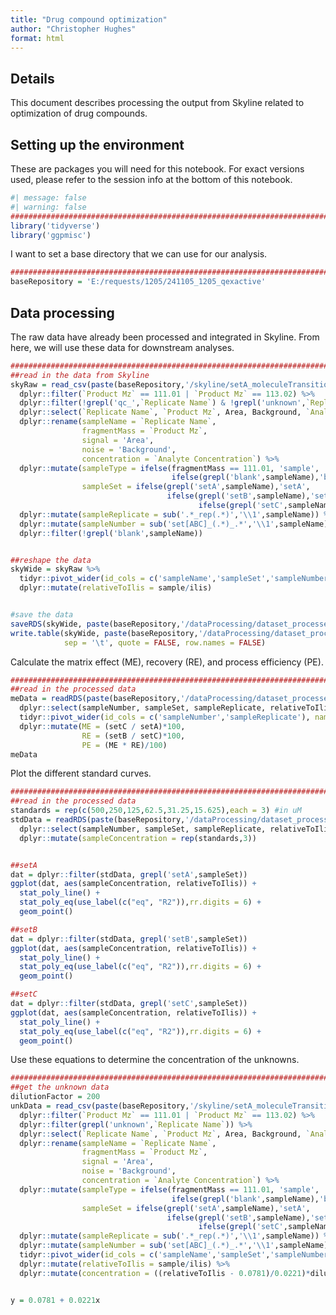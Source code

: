 ```yaml
---
title: "Drug compound optimization"
author: "Christopher Hughes"
format: html
---
```


## Details

This document describes processing the output from Skyline related to optimization of drug compounds.

## Setting up the environment

These are packages you will need for this notebook. For exact versions used, please refer to the session info at the bottom of this notebook.

```r
#| message: false
#| warning: false
##########################################################################################
library('tidyverse')
library('ggpmisc')
```

I want to set a base directory that we can use for our analysis.

```r
##########################################################################################
baseRepository = 'E:/requests/1205/241105_1205_qexactive'
```

## Data processing

The raw data have already been processed and integrated in Skyline. From here, we will use these data for downstream analyses.

```r
##########################################################################################
##read in the data from Skyline
skyRaw = read_csv(paste(baseRepository,'/skyline/setA_moleculeTransitionResults.csv',sep=''),show_col_types = FALSE) %>%
  dplyr::filter(`Product Mz` == 111.01 | `Product Mz` == 113.02) %>%
  dplyr::filter(!grepl('qc_',`Replicate Name`) & !grepl('unknown',`Replicate Name`)) %>%
  dplyr::select(`Replicate Name`, `Product Mz`, Area, Background, `Analyte Concentration`) %>%
  dplyr::rename(sampleName = `Replicate Name`,
                fragmentMass = `Product Mz`,
                signal = 'Area',
                noise = 'Background',
                concentration = `Analyte Concentration`) %>%
  dplyr::mutate(sampleType = ifelse(fragmentMass == 111.01, 'sample', 
                                    ifelse(grepl('blank',sampleName),'blank','ilis')),
                sampleSet = ifelse(grepl('setA',sampleName),'setA',
                                   ifelse(grepl('setB',sampleName),'setB',
                                          ifelse(grepl('setC',sampleName),'setC','blank')))) %>%
  dplyr::mutate(sampleReplicate = sub('.*_rep(.*)','\\1',sampleName)) %>%
  dplyr::mutate(sampleNumber = sub('set[ABC]_(.*)_.*','\\1',sampleName)) %>%
  dplyr::filter(!grepl('blank',sampleName))


##reshape the data
skyWide = skyRaw %>%
  tidyr::pivot_wider(id_cols = c('sampleName','sampleSet','sampleNumber','sampleReplicate'), names_from = 'sampleType', values_from = 'signal') %>%
  dplyr::mutate(relativeToIlis = sample/ilis)


#save the data
saveRDS(skyWide, paste(baseRepository,'/dataProcessing/dataset_processedStandardData.rds',sep=''))
write.table(skyWide, paste(baseRepository,'/dataProcessing/dataset_processedStandardData.tsv',sep=''),
            sep = '\t', quote = FALSE, row.names = FALSE)
```

Calculate the matrix effect (ME), recovery (RE), and process efficiency (PE).

```r
##########################################################################################
##read in the processed data
meData = readRDS(paste(baseRepository,'/dataProcessing/dataset_processedStandardData.rds',sep='')) %>%
  dplyr::select(sampleNumber, sampleSet, sampleReplicate, relativeToIlis) %>%
  tidyr::pivot_wider(id_cols = c('sampleNumber','sampleReplicate'), names_from = 'sampleSet', values_from = 'relativeToIlis') %>%
  dplyr::mutate(ME = (setC / setA)*100,
                RE = (setB / setC)*100,
                PE = (ME * RE)/100)
meData
```

Plot the different standard curves.

```r
##########################################################################################
##read in the processed data
standards = rep(c(500,250,125,62.5,31.25,15.625),each = 3) #in uM
stdData = readRDS(paste(baseRepository,'/dataProcessing/dataset_processedStandardData.rds',sep='')) %>%
  dplyr::select(sampleNumber, sampleSet, sampleReplicate, relativeToIlis) %>%
  dplyr::mutate(sampleConcentration = rep(standards,3))


##setA
dat = dplyr::filter(stdData, grepl('setA',sampleSet))
ggplot(dat, aes(sampleConcentration, relativeToIlis)) +
  stat_poly_line() +
  stat_poly_eq(use_label(c("eq", "R2")),rr.digits = 6) +
  geom_point()

##setB
dat = dplyr::filter(stdData, grepl('setB',sampleSet))
ggplot(dat, aes(sampleConcentration, relativeToIlis)) +
  stat_poly_line() +
  stat_poly_eq(use_label(c("eq", "R2")),rr.digits = 6) +
  geom_point()

##setC
dat = dplyr::filter(stdData, grepl('setC',sampleSet))
ggplot(dat, aes(sampleConcentration, relativeToIlis)) +
  stat_poly_line() +
  stat_poly_eq(use_label(c("eq", "R2")),rr.digits = 6) +
  geom_point()
```

Use these equations to determine the concentration of the unknowns.

```r
##########################################################################################
##get the unknown data
dilutionFactor = 200
unkData = read_csv(paste(baseRepository,'/skyline/setA_moleculeTransitionResults.csv',sep=''),show_col_types = FALSE) %>%
  dplyr::filter(`Product Mz` == 111.01 | `Product Mz` == 113.02) %>%
  dplyr::filter(grepl('unknown',`Replicate Name`)) %>%
  dplyr::select(`Replicate Name`, `Product Mz`, Area, Background, `Analyte Concentration`) %>%
  dplyr::rename(sampleName = `Replicate Name`,
                fragmentMass = `Product Mz`,
                signal = 'Area',
                noise = 'Background',
                concentration = `Analyte Concentration`) %>%
  dplyr::mutate(sampleType = ifelse(fragmentMass == 111.01, 'sample', 
                                    ifelse(grepl('blank',sampleName),'blank','ilis')),
                sampleSet = ifelse(grepl('setA',sampleName),'setA',
                                   ifelse(grepl('setB',sampleName),'setB',
                                          ifelse(grepl('setC',sampleName),'setC','blank')))) %>%
  dplyr::mutate(sampleReplicate = sub('.*_rep(.*)','\\1',sampleName)) %>%
  dplyr::mutate(sampleNumber = sub('set[ABC]_(.*)_.*','\\1',sampleName)) %>%
  tidyr::pivot_wider(id_cols = c('sampleName','sampleSet','sampleNumber','sampleReplicate'), names_from = 'sampleType', values_from = 'signal') %>%
  dplyr::mutate(relativeToIlis = sample/ilis) %>%
  dplyr::mutate(concentration = ((relativeToIlis - 0.0781)/0.0221)*dilutionFactor) #this is in nM, so need to adjust by 1000


y = 0.0781 + 0.0221x

```

























